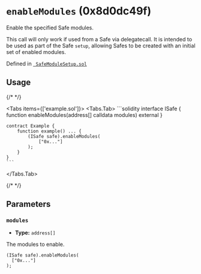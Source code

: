 

<LegacyCallout />

# `enableModules` (0x8d0dc49f)



Enable the specified Safe modules.

This call will only work if used from a Safe via delegatecall. It is intended to be used as part of the
Safe `setup`, allowing Safes to be created with an initial set of enabled modules.




Defined in [` SafeModuleSetup.sol`](https://github.com/safe-global/safe-modules/tree/4337/v0.3.0-1/modules/4337/contracts/SafeModuleSetup.sol#L21)


## Usage

{/* <!-- vale off --> */}

<Tabs items={['example.sol']}>
  <Tabs.Tab>
    ```solidity
    interface ISafe {
        function enableModules(address[] calldata modules) external
    }

    contract Example {
        function example() ... {
            (ISafe safe).enableModules(
                ["0x..."]
            );
        }
    }
    ```
  </Tabs.Tab>
</Tabs>

{/* <!-- vale on --> */}



## Parameters

### `modules`

  - **Type:** `address[]`

  The modules to enable.

  ```solidity focus=2
  (ISafe safe).enableModules(
    ["0x..."]
  );
  ```





